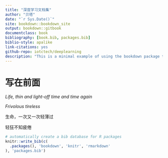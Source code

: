 ```yaml
--- 
title: "深度学习文档集"
author: "贝塔"
date: "`r Sys.Date()`"
site: bookdown::bookdown_site
output: bookdown::gitbook
documentclass: book
bibliography: [book.bib, packages.bib]
biblio-style: apalike
link-citations: yes
github-repo: iotctech/deeplearning
description: "This is a minimal example of using the bookdown package to write a book. The output format for this example is bookdown::gitbook."
---
```


# 写在前面

_Life, thin and light-off time and time again_

_Frivolous tireless_

生命，一次又一次轻薄过

轻狂不知疲倦



```r
# automatically create a bib database for R packages
knitr::write_bib(c(
  .packages(), 'bookdown', 'knitr', 'rmarkdown'
), 'packages.bib')
```
